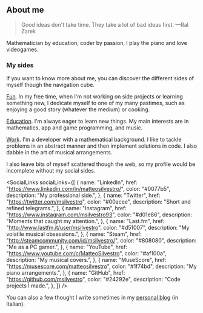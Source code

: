 
## About me

> Good ideas don't take time.
> They take a lot of bad ideas first.
> —Ral Zarek

Mathematician by education, coder by passion, I play the piano and love
videogames.

### My sides

If you want to know more about me, you can discover the different sides of
myself though the navigation cube.

[Fun](/fun). In my free time, when I'm not working on side projects or learning
something new, I dedicate myself to one of my many pastimes, such as enjoying a
good story (whatever the medium) or cooking.

[Education](/education). I'm always eager to learn new things. My main interests
are in mathematics, app and game programming, and music.

[Work](/work). I'm a developer with a mathematical background. I like to tackle
problems in an abstract manner and then implement solutions in code. I also
dabble in the art of musical arrangements.

I also leave bits of myself scattered though the web, so my profile would be
incomplete without my social sides.

<SocialLinks
  socialLinks={[
    {
      name: "LinkedIn",
      href: "https://www.linkedin.com/in/matteosilvestro/",
      color: "#0077b5",
      description: "My professional side.",
    },
    {
      name: "Twitter",
      href: "https://twitter.com/msilvestro",
      color: "#00acee",
      description: "Short and refined telegrams.",
    },
    {
      name: "Instagram",
      href: "https://www.instagram.com/msilvestro93",
      color: "#d01e86",
      description: "Moments that caught my attention.",
    },
    {
      name: "Last.fm",
      href: "http://www.lastfm.it/user/msilvestro",
      color: "#d51007",
      description: "My volatile musical obsessions.",
    },
    {
      name: "Steam",
      href: "http://steamcommunity.com/id/msilvestro/",
      color: "#808080",
      description: "Me as a PC gamer.",
    },
    {
      name: "YouTube",
      href: "https://www.youtube.com/c/MatteoSilvestro",
      color: "#af100a",
      description: "My musical covers.",
    },
    {
      name: "MuseScore",
      href: "https://musescore.com/matteosilvestro",
      color: "#1f74bd",
      description: "My piano arrangements.",
    },
    {
      name: "GitHub",
      href: "https://github.com/msilvestro",
      color: "#24292e",
      description: "Code projects I made.",
    },
  ]}
/>

You can also a few thought I write sometimes in my [personal blog][blog] (in Italian).

[blog]: https://mattlovelace.tumblr.com
